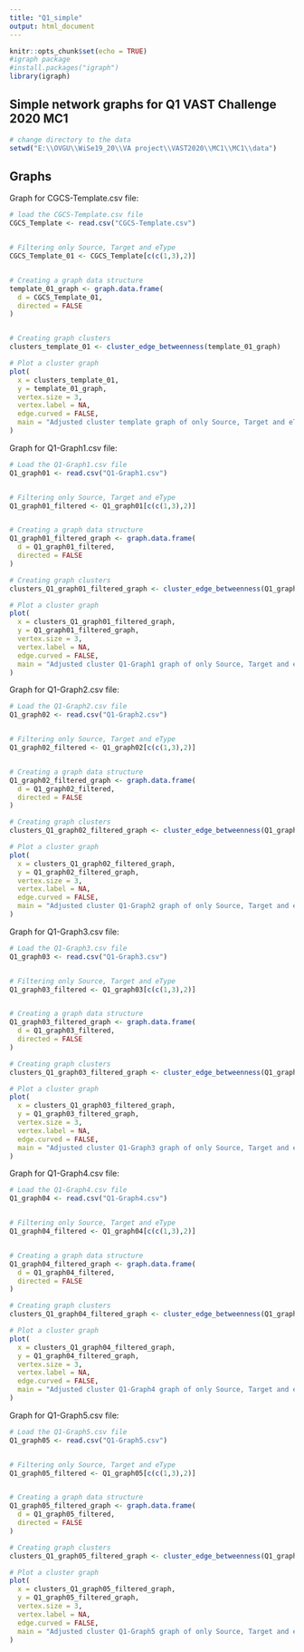 ```yaml
---
title: "Q1_simple"
output: html_document
---
```


```r
knitr::opts_chunk$set(echo = TRUE)
#igraph package
#install.packages("igraph")
library(igraph)
```

## Simple network graphs for Q1 VAST Challenge 2020 MC1


```r
# change directory to the data
setwd("E:\\OVGU\\WiSe19_20\\VA project\\VAST2020\\MC1\\MC1\\data")
```

## Graphs

Graph for CGCS-Template.csv file:

```r

# load the CGCS-Template.csv file
CGCS_Template <- read.csv("CGCS-Template.csv")


# Filtering only Source, Target and eType
CGCS_Template_01 <- CGCS_Template[c(c(1,3),2)]


# Creating a graph data structure
template_01_graph <- graph.data.frame(
  d = CGCS_Template_01,
  directed = FALSE
)


# Creating graph clusters
clusters_template_01 <- cluster_edge_betweenness(template_01_graph)

# Plot a cluster graph
plot(
  x = clusters_template_01,
  y = template_01_graph,
  vertex.size = 3,
  vertex.label = NA,
  edge.curved = FALSE,
  main = "Adjusted cluster template graph of only Source, Target and eType"
)


```

Graph for Q1-Graph1.csv file:


```r
# Load the Q1-Graph1.csv file
Q1_graph01 <- read.csv("Q1-Graph1.csv")


# Filtering only Source, Target and eType
Q1_graph01_filtered <- Q1_graph01[c(c(1,3),2)]


# Creating a graph data structure
Q1_graph01_filtered_graph <- graph.data.frame(
  d = Q1_graph01_filtered,
  directed = FALSE
)

# Creating graph clusters
clusters_Q1_graph01_filtered_graph <- cluster_edge_betweenness(Q1_graph01_filtered_graph)

# Plot a cluster graph
plot(
  x = clusters_Q1_graph01_filtered_graph,
  y = Q1_graph01_filtered_graph,
  vertex.size = 3,
  vertex.label = NA,
  edge.curved = FALSE,
  main = "Adjusted cluster Q1-Graph1 graph of only Source, Target and eType"
)
```


Graph for Q1-Graph2.csv file:


```r
# Load the Q1-Graph2.csv file
Q1_graph02 <- read.csv("Q1-Graph2.csv")


# Filtering only Source, Target and eType
Q1_graph02_filtered <- Q1_graph02[c(c(1,3),2)]


# Creating a graph data structure
Q1_graph02_filtered_graph <- graph.data.frame(
  d = Q1_graph02_filtered,
  directed = FALSE
)

# Creating graph clusters
clusters_Q1_graph02_filtered_graph <- cluster_edge_betweenness(Q1_graph02_filtered_graph)

# Plot a cluster graph
plot(
  x = clusters_Q1_graph02_filtered_graph,
  y = Q1_graph02_filtered_graph,
  vertex.size = 3,
  vertex.label = NA,
  edge.curved = FALSE,
  main = "Adjusted cluster Q1-Graph2 graph of only Source, Target and eType"
)
```

Graph for Q1-Graph3.csv file:


```r
# Load the Q1-Graph3.csv file
Q1_graph03 <- read.csv("Q1-Graph3.csv")


# Filtering only Source, Target and eType
Q1_graph03_filtered <- Q1_graph03[c(c(1,3),2)]


# Creating a graph data structure
Q1_graph03_filtered_graph <- graph.data.frame(
  d = Q1_graph03_filtered,
  directed = FALSE
)

# Creating graph clusters
clusters_Q1_graph03_filtered_graph <- cluster_edge_betweenness(Q1_graph03_filtered_graph)

# Plot a cluster graph
plot(
  x = clusters_Q1_graph03_filtered_graph,
  y = Q1_graph03_filtered_graph,
  vertex.size = 3,
  vertex.label = NA,
  edge.curved = FALSE,
  main = "Adjusted cluster Q1-Graph3 graph of only Source, Target and eType"
)
```




Graph for Q1-Graph4.csv file:


```r
# Load the Q1-Graph4.csv file
Q1_graph04 <- read.csv("Q1-Graph4.csv")


# Filtering only Source, Target and eType
Q1_graph04_filtered <- Q1_graph04[c(c(1,3),2)]


# Creating a graph data structure
Q1_graph04_filtered_graph <- graph.data.frame(
  d = Q1_graph04_filtered,
  directed = FALSE
)

# Creating graph clusters
clusters_Q1_graph04_filtered_graph <- cluster_edge_betweenness(Q1_graph04_filtered_graph)

# Plot a cluster graph
plot(
  x = clusters_Q1_graph04_filtered_graph,
  y = Q1_graph04_filtered_graph,
  vertex.size = 3,
  vertex.label = NA,
  edge.curved = FALSE,
  main = "Adjusted cluster Q1-Graph4 graph of only Source, Target and eType"
)
```


Graph for Q1-Graph5.csv file:



```r
# Load the Q1-Graph5.csv file
Q1_graph05 <- read.csv("Q1-Graph5.csv")


# Filtering only Source, Target and eType
Q1_graph05_filtered <- Q1_graph05[c(c(1,3),2)]


# Creating a graph data structure
Q1_graph05_filtered_graph <- graph.data.frame(
  d = Q1_graph05_filtered,
  directed = FALSE
)

# Creating graph clusters
clusters_Q1_graph05_filtered_graph <- cluster_edge_betweenness(Q1_graph05_filtered_graph)

# Plot a cluster graph
plot(
  x = clusters_Q1_graph05_filtered_graph,
  y = Q1_graph05_filtered_graph,
  vertex.size = 3,
  vertex.label = NA,
  edge.curved = FALSE,
  main = "Adjusted cluster Q1-Graph5 graph of only Source, Target and eType"
)
```